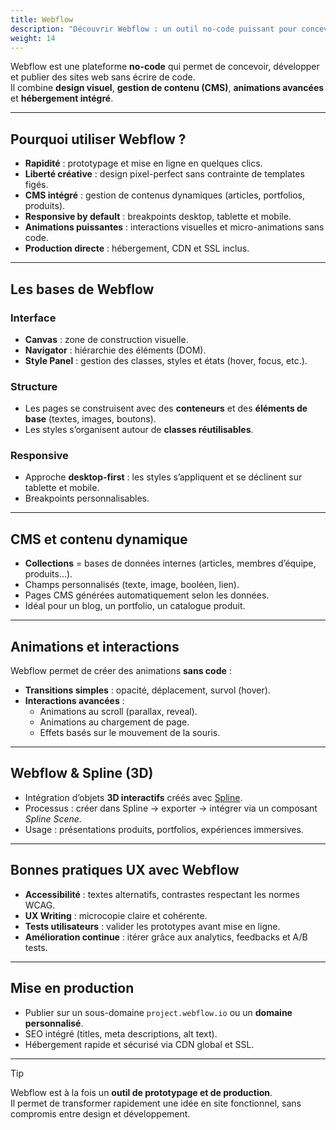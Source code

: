 ```yaml
---
title: Webflow
description: "Découvrir Webflow : un outil no-code puissant pour concevoir, animer et publier des sites web modernes."
weight: 14
---
```


Webflow est une plateforme **no-code** qui permet de concevoir, développer et publier des sites web sans écrire de code.  
Il combine **design visuel**, **gestion de contenu (CMS)**, **animations avancées** et **hébergement intégré**.

---

## Pourquoi utiliser Webflow ?

- **Rapidité** : prototypage et mise en ligne en quelques clics.  
- **Liberté créative** : design pixel-perfect sans contrainte de templates figés.  
- **CMS intégré** : gestion de contenus dynamiques (articles, portfolios, produits).  
- **Responsive by default** : breakpoints desktop, tablette et mobile.  
- **Animations puissantes** : interactions visuelles et micro-animations sans code.  
- **Production directe** : hébergement, CDN et SSL inclus.

---

## Les bases de Webflow

### Interface
- **Canvas** : zone de construction visuelle.  
- **Navigator** : hiérarchie des éléments (DOM).  
- **Style Panel** : gestion des classes, styles et états (hover, focus, etc.).  

### Structure
- Les pages se construisent avec des **conteneurs** et des **éléments de base** (textes, images, boutons).  
- Les styles s’organisent autour de **classes réutilisables**.  

### Responsive
- Approche **desktop-first** : les styles s’appliquent et se déclinent sur tablette et mobile.  
- Breakpoints personnalisables.

---

## CMS et contenu dynamique

- **Collections** = bases de données internes (articles, membres d’équipe, produits…).  
- Champs personnalisés (texte, image, booléen, lien).  
- Pages CMS générées automatiquement selon les données.  
- Idéal pour un blog, un portfolio, un catalogue produit.

---

## Animations et interactions

Webflow permet de créer des animations **sans code** :  
- **Transitions simples** : opacité, déplacement, survol (hover).  
- **Interactions avancées** :
  - Animations au scroll (parallax, reveal).  
  - Animations au chargement de page.  
  - Effets basés sur le mouvement de la souris.  

---

## Webflow & Spline (3D)

- Intégration d’objets **3D interactifs** créés avec [Spline](https://spline.design).  
- Processus : créer dans Spline → exporter → intégrer via un composant *Spline Scene*.  
- Usage : présentations produits, portfolios, expériences immersives.

---

## Bonnes pratiques UX avec Webflow

- **Accessibilité** : textes alternatifs, contrastes respectant les normes WCAG.  
- **UX Writing** : microcopie claire et cohérente.  
- **Tests utilisateurs** : valider les prototypes avant mise en ligne.  
- **Amélioration continue** : itérer grâce aux analytics, feedbacks et A/B tests.

---

## Mise en production

- Publier sur un sous-domaine `project.webflow.io` ou un **domaine personnalisé**.  
- SEO intégré (titles, meta descriptions, alt text).  
- Hébergement rapide et sécurisé via CDN global et SSL.

---

> [!TIP]  
> Webflow est à la fois un **outil de prototypage et de production**.  
> Il permet de transformer rapidement une idée en site fonctionnel, sans compromis entre design et développement.


